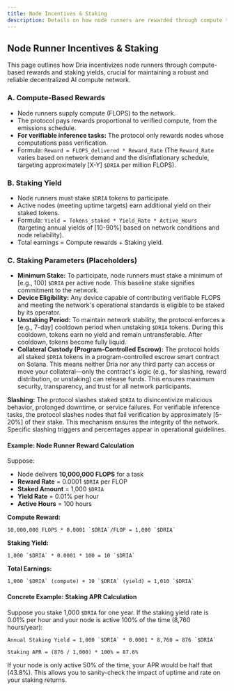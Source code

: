 ```yaml
---
title: Node Incentives & Staking
description: Details on how node runners are rewarded through compute tasks and staking, including staking parameters and examples.
---
```


## Node Runner Incentives & Staking

This page outlines how Dria incentivizes node runners through compute-based rewards and staking yields, crucial for maintaining a robust and reliable decentralized AI compute network.

### **A. Compute-Based Rewards**
- Node runners supply compute (FLOPS) to the network.
- The protocol pays rewards proportional to verified compute, from the emissions schedule.
- **For verifiable inference tasks:** The protocol only rewards nodes whose computations pass verification.
- Formula: `Reward = FLOPS_delivered * Reward_Rate` (The `Reward_Rate` varies based on network demand and the disinflationary schedule, targeting approximately [X-Y] `$DRIA` per million FLOPS).

### **B. Staking Yield**
- Node runners must stake `$DRIA` tokens to participate.
- Active nodes (meeting uptime targets) earn additional yield on their staked tokens.
- Formula: `Yield = Tokens_staked * Yield_Rate * Active_Hours` (targeting annual yields of [10-90%] based on network conditions and node reliability).
- Total earnings = Compute rewards + Staking yield.

### **C. Staking Parameters (Placeholders)**
- **Minimum Stake:** To participate, node runners must stake a minimum of [e.g., 100] `$DRIA` per active node. This baseline stake signifies commitment to the network.
- **Device Eligibility:** Any device capable of contributing verifiable FLOPS and meeting the network's operational standards is eligible to be staked by its operator.
- **Unstaking Period:** To maintain network stability, the protocol enforces a [e.g., 7-day] cooldown period when unstaking `$DRIA` tokens. During this cooldown, tokens earn no yield and remain untransferable. After cooldown, tokens become fully liquid.
- **Collateral Custody (Program-Controlled Escrow):** The protocol holds all staked `$DRIA` tokens in a program-controlled escrow smart contract on Solana. This means neither Dria nor any third party can access or move your collateral—only the contract's logic (e.g., for slashing, reward distribution, or unstaking) can release funds. This ensures maximum security, transparency, and trust for all network participants.

**Slashing:**
The protocol slashes staked `$DRIA` to disincentivize malicious behavior, prolonged downtime, or service failures. For verifiable inference tasks, the protocol slashes nodes that fail verification by approximately [5-20%] of their stake. This mechanism ensures the integrity of the network. Specific slashing triggers and percentages appear in operational guidelines.

#### Example: Node Runner Reward Calculation

Suppose:
- Node delivers **10,000,000 FLOPS** for a task
- **Reward Rate** = 0.0001 `$DRIA` per FLOP
- **Staked Amount** = 1,000 `$DRIA`
- **Yield Rate** = 0.01% per hour
- **Active Hours** = 100 hours

**Compute Reward:**

    10,000,000 FLOPS * 0.0001 `$DRIA`/FLOP = 1,000 `$DRIA`

**Staking Yield:**

    1,000 `$DRIA` * 0.0001 * 100 = 10 `$DRIA`

**Total Earnings:**

    1,000 `$DRIA` (compute) + 10 `$DRIA` (yield) = 1,010 `$DRIA`

#### Concrete Example: Staking APR Calculation

Suppose you stake 1,000 `$DRIA` for one year. If the staking yield rate is 0.01% per hour and your node is active 100% of the time (8,760 hours/year):

    Annual Staking Yield = 1,000 `$DRIA` * 0.0001 * 8,760 = 876 `$DRIA`

    Staking APR = (876 / 1,000) * 100% = 87.6%

If your node is only active 50% of the time, your APR would be half that (43.8%). This allows you to sanity-check the impact of uptime and rate on your staking returns. 